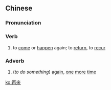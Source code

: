 {{also|再来}}
==Chinese==
{{zh-forms|s=再来}}

===Pronunciation===
{{zh-pron
|m=zàilái
|h=pfs=chai-lòi
|mn=chài-lâi
|cat=v,adv
}}

===Verb===
{{zh-verb}}

# {{lb|zh|literally}} to [[come]] or [[happen]] again; to [[return]], to [[recur]]

===Adverb===
{{zh-adv}}

# (''to do something'') [[again]], [[one]] [[more]] [[time]]

[[ko:再來]]